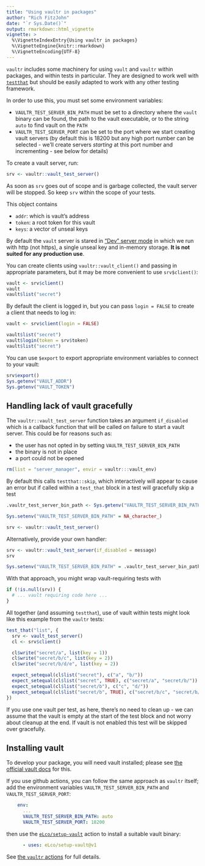 ```yaml
---
title: "Using vaultr in packages"
author: "Rich FitzJohn"
date: "`r Sys.Date()`"
output: rmarkdown::html_vignette
vignette: >
  %\VignetteIndexEntry{Using vaultr in packages}
  %\VignetteEngine{knitr::rmarkdown}
  %\VignetteEncoding{UTF-8}
---
```


`vaultr` includes some machinery for using `vault` and `vaultr`
within packages, and within tests in particular.  They are designed
to work well with
[`testthat`](https://cran.r-project.org/package=testthat) but
should be easily adapted to work with any other testing framework.

In order to use this, you must set some environment variables:

* `VAULTR_TEST_SERVER_BIN_PATH` must be set to a directory where
  the `vault` binary can be found, the path to the vault executable,
  or to the string `auto` to find vault on the `PATH`
* `VAULTR_TEST_SERVER_PORT` can be set to the port where we start
  creating vault servers (by default this is 18200 but any high
  port number can be selected - we'll create servers *starting* at
  this port number and incrementing - see below for details)

To create a vault server, run:
``` r
srv <- vaultr::vault_test_server()
```

As soon as `srv` goes out of scope and is garbage collected, the
vault server will be stopped.  So keep `srv` within the scope of
your tests.

This object contains

* `addr`: which is vault's address
* `token`: a root token for this vault
* `keys`: a vector of unseal keys

By default the `vault` server is stared in ["Dev" server
mode](https://www.vaultproject.io/docs/concepts/dev-server.html) in
which we run with http (not https), a single unseal key and
in-memory storage.  **It is not suited for any production use**.

You can create clients using `vaultr::vault_client()` and passing
in appropriate parameters, but it may be more convenient to use
`srv$client()`:
``` r
vault <- srv$client()
vault
vault$list("secret")
```

By default the client is logged in, but you can pass `login =
FALSE` to create a client that needs to log in:
``` r
vault <- srv$client(login = FALSE)
```

``` r
vault$list("secret")
vault$login(token = srv$token)
vault$list("secret")
```

You can use `$export` to export appropriate environment variables
to connect to your vault:
``` r
srv$export()
Sys.getenv("VAULT_ADDR")
Sys.getenv("VAULT_TOKEN")
```

## Handling lack of vault gracefully

The `vaultr::vault_test_server` function takes an argument
`if_disabled` which is a callback function that will be called on
failure to start a vault server.  This could be for reasons such as:

* the user has not opted in by setting `VAULTR_TEST_SERVER_BIN_PATH`
* the binary is not in place
* a port could not be opened

``` r
rm(list = "server_manager", envir = vaultr:::vault_env)
```

By default this calls `testthat::skip`, which interactively will
appear to cause an error but if called within a `test_that` block
in a test will gracefully skip a test

```r
.vaultr_test_server_bin_path <- Sys.getenv("VAULTR_TEST_SERVER_BIN_PATH")
```

``` r
Sys.setenv("VAULTR_TEST_SERVER_BIN_PATH" = NA_character_)
```

```r
srv <- vaultr::vault_test_server()
```


Alternatively, provide your own handler:
``` r
srv <- vaultr::vault_test_server(if_disabled = message)
srv
```

```r
Sys.setenv("VAULTR_TEST_SERVER_BIN_PATH" = .vaultr_test_server_bin_path)
```

With that approach, you might wrap vault-requiring tests with

```r
if (!is.null(srv)) {
  # ... vault requiring code here ...
}
```

All together (and assuming `testthat`), use of vault within tests
might look like this example from the `vaultr` tests:

```r
test_that("list", {
  srv <- vault_test_server()
  cl <- srv$client()

  cl$write("secret/a", list(key = 1))
  cl$write("secret/b/c", list(key = 2))
  cl$write("secret/b/d/e", list(key = 2))

  expect_setequal(cl$list("secret"), c("a", "b/"))
  expect_setequal(cl$list("secret", TRUE), c("secret/a", "secret/b/"))
  expect_setequal(cl$list("secret/b"), c("c", "d/"))
  expect_setequal(cl$list("secret/b", TRUE), c("secret/b/c", "secret/b/d/"))
})
```

If you use one vault per test, as here, there's no need to clean up
- we can assume that the vault is empty at the start of the test
block and not worry about cleanup at the end.  If vault is not
enabled this test will be skipped over gracefully.

## Installing vault

To develop your package, you will need vault installed; please see [the official vault docs](https://developer.hashicorp.com/vault/docs/install) for this.

If you use github actions, you can follow the same approach as `vaultr` itself; add the environment variables `VAULTR_TEST_SERVER_BIN_PATH` and `VAULTR_TEST_SERVER_PORT`:

```yaml
    env:
      ...
      VAULTR_TEST_SERVER_BIN_PATH: auto
      VAULTR_TEST_SERVER_PORT: 18200
```

then use the [`eLco/setup-vault`](https://github.com/marketplace/actions/setup-vault-cli) action to install a suitable vault binary:

```yaml
      - uses: eLco/setup-vault@v1
```

See [the `vaultr` actions](https://github.com/vimc/vaultr/blob/master/.github/workflows/R-CMD-check.yaml) for full details.
